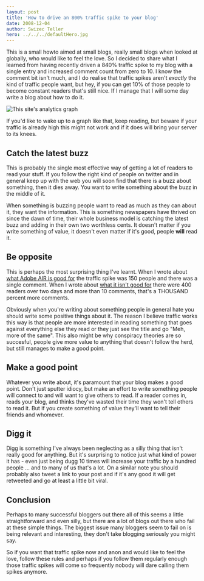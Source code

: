 ```yaml
---
layout: post
title: 'How to drive an 800% traffic spike to your blog'
date: 2008-12-04
author: Swizec Teller
hero: ../../../defaultHero.jpg
---
```

This is a small howto aimed at small blogs, really small blogs when looked at globally, who would like to feel the love. So I decided to share what I learned from having recently driven a 840% traffic spike to my blog with a single entry and increased comment count from zero to 10. I know the comment bit isn't much, and I do realise that traffic spikes aren't _exactly_ the kind of traffic people want, but hey, if you can get 10% of those people to become constant readers that's still nice. If I manage that I will some day write a blog about how to do it.

![](http://swizec.com/images/collection/39.jpg "This site's analytics graph")

If you'd like to wake up to a graph like that, keep reading, but beware if your traffic is already high this might not work and if it does will bring your server to its knees.

## Catch the latest buzz

This is probably the single most effective way of getting a lot of readers to read your stuff. If you follow the right kind of people on twitter and in general keep up with the web you will soon find that there is a buzz about something, then it dies away. You want to write something about the buzz in the middle of it.

When something is buzzing people want to read as much as they can about it, they want the information. This is something newspapers have thrived on since the dawn of time, their whole business model is catching the latest buzz and adding in their own two worthless cents. It doesn't matter if you write something of value, it doesn't even matter if it's good, people **will** read it.

## Be opposite

This is perhaps the most surprising thing I've learnt. When I wrote about [what Adobe AIR is good for](http://swizec.com/blog/five-reasons-you-should-develop-in-adobe-air/2/396) the traffic spike was 150 people and there was a single comment. When I wrote about [what it isn't good for](http://swizec.com/blog/five-reasons-a-developer-should-avoid-adobe-air/2/397) there were 400 readers over two days and more than 10 comments, that's a THOUSAND percent more comments.

Obviously when you're writing about something people in general hate you should write some positive things about it. The reason I believe traffic works this way is that people are more interested in reading something that goes against everything else they read or they just see the title and go "Meh, more of the same". This also might be why conspiracy theories are so succesful, people give more value to anything that doesn't follow the herd, but still manages to make a good point.

## Make a good point

Whatever you write about, it's paramount that your blog makes a good point. Don't just sputter idiocy, but make an effort to write something people will connect to and will want to give others to read. If a reader comes in, reads your blog, and thinks they've wasted their time they won't tell others to read it. But if you create something of value they'll want to tell their friends and whomever.

## Digg it

Digg is something I've always been neglecting as a silly thing that isn't really good for anything. But it's surprising to notice just what kind of power it has - even just being dugg 10 times will increase your traffic by a hundred people ... and to many of us that's a lot. On a similar note you should probably also tweet a link to your post and if it's any good it will get retweeted and go at least a little bit viral.

## Conclusion

Perhaps to many successful bloggers out there all of this seems a little straightforward and even silly, but there are a lot of blogs out there who fail at these simple things. The biggest issue many bloggers seem to fail on is being relevant and interesting, they don't take blogging seriously you might say.

So if you want that traffic spike now and anon and would like to feel the love, follow these rules and perhaps if you follow them regularly enough those traffic spikes will come so frequently nobody will dare calling them spikes anymore.